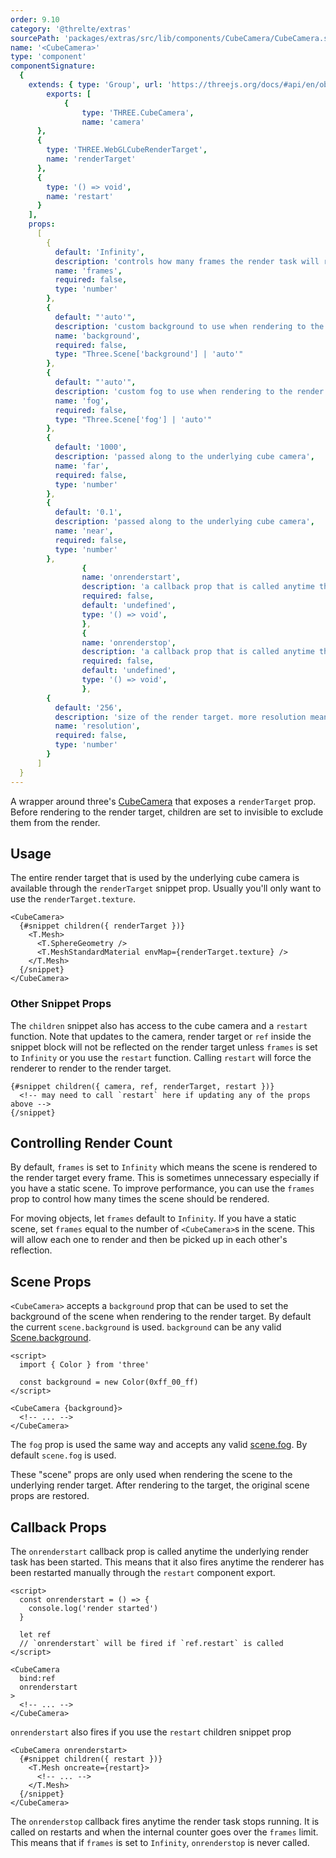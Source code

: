 ```yaml
---
order: 9.10
category: '@threlte/extras'
sourcePath: 'packages/extras/src/lib/components/CubeCamera/CubeCamera.svelte'
name: '<CubeCamera>'
type: 'component'
componentSignature:
  {
    extends: { type: 'Group', url: 'https://threejs.org/docs/#api/en/objects/Group' },
		exports: [
			{
				type: 'THREE.CubeCamera',
				name: 'camera'
      },
      {
        type: 'THREE.WebGLCubeRenderTarget',
        name: 'renderTarget'
      },
      {
        type: '() => void',
        name: 'restart'
      }
    ],
    props:
      [
        {
          default: 'Infinity',
          description: 'controls how many frames the render task will run for',
          name: 'frames',
          required: false,
          type: 'number'
        },
        {
          default: "'auto'",
          description: 'custom background to use when rendering to the render target',
          name: 'background',
          required: false,
          type: "Three.Scene['background'] | 'auto'"
        },
        {
          default: "'auto'",
          description: 'custom fog to use when rendering to the render target',
          name: 'fog',
          required: false,
          type: "Three.Scene['fog'] | 'auto'"
        },
        {
          default: '1000',
          description: 'passed along to the underlying cube camera',
          name: 'far',
          required: false,
          type: 'number'
        },
        {
          default: '0.1',
          description: 'passed along to the underlying cube camera',
          name: 'near',
          required: false,
          type: 'number'
        },
				{
				name: 'onrenderstart',
				description: 'a callback prop that is called anytime the render task is started',
				required: false,
				default: 'undefined',
				type: '() => void',
				},
				{
				name: 'onrenderstop',
				description: 'a callback prop that is called anytime the render task is stopped',
				required: false,
				default: 'undefined',
				type: '() => void',
				},
        {
          default: '256',
          description: 'size of the render target. more resolution means more detail',
          name: 'resolution',
          required: false,
          type: 'number'
        }
      ]
  }
---
```


A wrapper around three's [CubeCamera](https://threejs.org/docs/index.html#api/en/cameras/CubeCamera) that exposes a `renderTarget` prop. Before rendering to the render target, children are set to invisible to exclude them from the render.

<Example path="extras/cube-camera" />

## Usage

The entire render target that is used by the underlying cube camera is available through the `renderTarget` snippet prop. Usually you'll only want to use the `renderTarget.texture`.

```svelte
<CubeCamera>
  {#snippet children({ renderTarget })}
    <T.Mesh>
      <T.SphereGeometry />
      <T.MeshStandardMaterial envMap={renderTarget.texture} />
    </T.Mesh>
  {/snippet}
</CubeCamera>
```

### Other Snippet Props

The `children` snippet also has access to the cube camera and a `restart` function. Note that updates to the camera, render target or `ref` inside the snippet block will not be reflected on the render target unless `frames` is set to `Infinity` or you use the `restart` function. Calling `restart` will force the renderer to render to the render target.

```svelte
{#snippet children({ camera, ref, renderTarget, restart })}
  <!-- may need to call `restart` here if updating any of the props above -->
{/snippet}
```

## Controlling Render Count

By default, `frames` is set to `Infinity` which means the scene is rendered to the render target every frame. This is sometimes unnecessary especially if you have a static scene. To improve performance, you can use the `frames` prop to control how many times the scene should be rendered.

For moving objects, let `frames` default to `Infinity`. If you have a static scene, set `frames` equal to the number of `<CubeCamera>`s in the scene. This will allow each one to render and then be picked up in each other's reflection.

## Scene Props

`<CubeCamera>` accepts a `background` prop that can be used to set the background of the scene when rendering to the render target. By default the current `scene.background` is used. `background` can be any valid [Scene.background](https://threejs.org/docs/index.html#api/en/scenes/Scene.background).

```svelte
<script>
  import { Color } from 'three'

  const background = new Color(0xff_00_ff)
</script>

<CubeCamera {background}>
  <!-- ... -->
</CubeCamera>
```

The `fog` prop is used the same way and accepts any valid [scene.fog](https://threejs.org/docs/index.html#api/en/scenes/Scene.fog). By default `scene.fog` is used.

These "scene" props are only used when rendering the scene to the underlying render target. After rendering to the target, the original scene props are restored.

## Callback Props

The `onrenderstart` callback prop is called anytime the underlying render task has been started. This means that it also fires anytime the renderer has been restarted manually through the `restart` component export.

```svelte
<script>
  const onrenderstart = () => {
    console.log('render started')
  }

  let ref
  // `onrenderstart` will be fired if `ref.restart` is called
</script>

<CubeCamera
  bind:ref
  onrenderstart
>
  <!-- ... -->
</CubeCamera>
```

`onrenderstart` also fires if you use the `restart` children snippet prop

```svelte
<CubeCamera onrenderstart>
  {#snippet children({ restart })}
    <T.Mesh oncreate={restart}>
      <!-- ... -->
    </T.Mesh>
  {/snippet}
</CubeCamera>
```

The `onrenderstop` callback fires anytime the render task stops running. It is called on restarts and when the internal counter goes over the `frames` limit. This means that if `frames` is set to `Infinity`, `onrenderstop` is never called.
